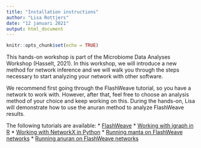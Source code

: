 ```yaml
---
title: "Installation instructions"
author: "Lisa Rottjers"
date: "12 januari 2021"
output: html_document
---
```


```r
knitr::opts_chunk$set(echo = TRUE)
```

This hands-on workshop is part of the Microbiome Data Analyses Workshop (Hasselt, 2021). 
In this workshop, we will introduce a new method for network inference and we will walk you through the steps necessary to start analyzing your network with other software. 

We recommend first going through the FlashWeave tutorial, so you have a network to work with. 
However, after that, feel free to choose an analysis method of your choice and keep working on this. 
During the hands-on, Lisa will demonstrate how to use the anuran method to analyze FlashWeave results. 

The following tutorials are available:
* [FlashWeave]()
* [Working with igraph in R]()
* [Working with NetworkX in Python]()
* [Running manta on FlashWeave networks]()
* [Running anuran on FlashWeave networks]()




